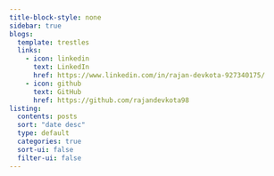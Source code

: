 ```yaml
---
title-block-style: none
sidebar: true
blogs:
  template: trestles
  links:
    - icon: linkedin
      text: LinkedIn
      href: https://www.linkedin.com/in/rajan-devkota-927340175/
    - icon: github
      text: GitHub
      href: https://github.com/rajandevkota98
listing:
  contents: posts
  sort: "date desc"
  type: default
  categories: true
  sort-ui: false
  filter-ui: false
---
```

